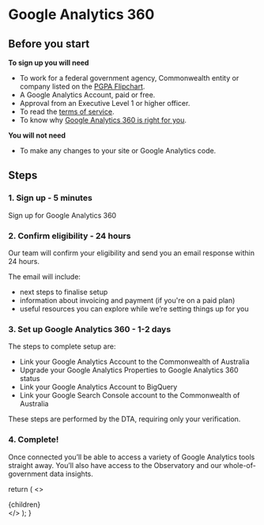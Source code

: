 
<!-- This default export overrides the default layout ensuring -->
<!--  that the FAQ component isn't wrapped by other elements -->

# Google Analytics 360

## Before you start

**To sign up you will need**

- To work for a federal government agency, Commonwealth entity or company listed
  on the
  [PGPA Flipchart](https://www.finance.gov.au/government/managing-commonwealth-resources/structure-australian-government-public-sector/pgpa-act-flipchart-list).
- A Google Analytics Account, paid or free.
- Approval from an Executive Level 1 or higher officer.
- To read the [terms of service](/google-analytics-360/terms-of-service).
- To know why [Google Analytics 360 is right for you](/google-analytics-360/features).

**You will not need**
- To make any changes to your site or Google Analytics code.

## Steps

### 1. Sign up - 5 minutes

<div className="mt-1">
  <Link to="/google-analytics-360/sign-up" className="au-btn">
    Sign up for Google Analytics 360
  </Link>
</div>

### 2. Confirm eligibility - 24 hours

Our team will confirm your eligibility and send you an email response
within 24 hours.

The email will include:
- next steps to finalise setup
- information about invoicing and payment (if you're on a paid plan)
- useful resources you can explore while we’re setting things up for you

### 3. Set up Google Analytics 360 - 1-2 days

The steps to complete setup are:
- Link your Google Analytics Account to the Commonwealth of Australia
- Upgrade your Google Analytics Properties to Google Analytics 360 status
- Link your Google Analytics Account to BigQuery
- Link your Google Search Console account to the Commonwealth of Australia

These steps are performed by the DTA, requiring only your verification.

### 4. Complete!

Once connected you’ll be able to access a variety of Google Analytics tools
straight away. You’ll also have access to the Observatory and our
whole-of-government data insights.

  return (
    <DefaultLayout pageContext={pageContext} location={location}>
      <>
        <SEO
          title="Google Analytics 360"
          description="Google Analytics has a free version and a paid-for version. Digital Transformation Agency offer a
  paid-for version with much lower cost and the same benefits."
        />
        <div className="container-fluid au-body">{children}</div>
      </>
    </DefaultLayout>
  );
}
